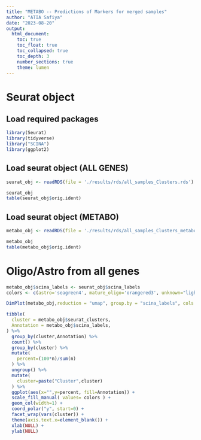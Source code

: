 ```yaml
---
title: "METABO -- Predictions of Markers for merged samples"
author: "ATIA Safiya"
date: "2023-08-20"
output:
  html_document:
    toc: true
    toc_float: true
    toc_collapsed: true
    toc_depth: 3
    number_sections: true
    theme: lumen
---
```


# Seurat object  
## Load required packages
```r
library(Seurat)
library(tidyverse)
library("SCINA")
library(ggplot2)
```

## Load seurat object (ALL GENES)

```r
seurat_obj <- readRDS(file = './results/rds/all_samples_Clusters.rds')

seurat_obj
table(seurat_obj$orig.ident)
```

## Load seurat object (METABO)
```r
metabo_obj <- readRDS(file = './results/rds/all_samples_Clusters_metabo.rds')

metabo_obj
table(metabo_obj$orig.ident)
```

# Oligo/Astro from all genes

```r
metabo_obj$scina_labels <- seurat_obj$scina_labels
colors <- c(astro='seagreen4', mature_oligo='orangered3', unknown="lightgray")

DimPlot(metabo_obj,reduction = "umap", group.by = "scina_labels", cols = colors)
```


```r
tibble(
  cluster = metabo_obj$seurat_clusters,
  Annotation = metabo_obj$scina_labels,
) %>%
  group_by(cluster,Annotation) %>%
  count() %>%
  group_by(cluster) %>%
  mutate(
    percent=(100*n)/sum(n)
  ) %>%
  ungroup() %>%
  mutate(
    cluster=paste("Cluster",cluster)
  ) %>%
  ggplot(aes(x="",y=percent, fill=Annotation)) +
  scale_fill_manual( values= colors ) +
  geom_col(width=1) +
  coord_polar("y", start=0) +
  facet_wrap(vars(cluster)) +  
  theme(axis.text.x=element_blank()) +
  xlab(NULL) +
  ylab(NULL)
```